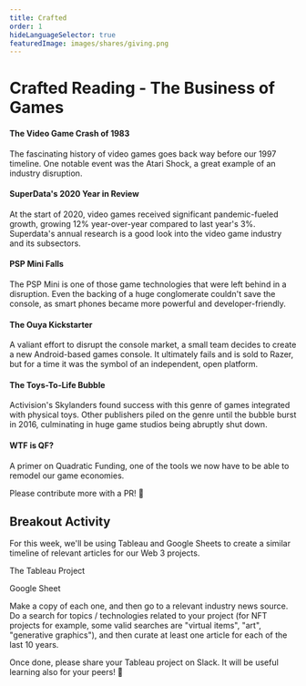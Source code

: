```yaml
---
title: Crafted
order: 1
hideLanguageSelector: true
featuredImage: images/shares/giving.png
---
```


# Crafted Reading - The Business of Games

<List>

<Link to="https://en.wikipedia.org/wiki/Video_game_crash_of_1983">

#### The Video Game Crash of 1983

The fascinating history of video games goes back way before our 1997 timeline. One notable event was the Atari Shock, a great example of an industry disruption.

</Link>

<Link to="https://www.superdataresearch.com/blog/2020-year-in-review">

#### SuperData's 2020 Year in Review

At the start of 2020, video games received significant pandemic-fueled growth, growing 12% year-over-year compared to last year's 3%. Superdata's annual research is a good look into the video game industry and its subsectors.

</Link>

<Link to="https://www.macworld.com/article/1142857/pspgo.html">

#### PSP Mini Falls

The PSP Mini is one of those game technologies that were left behind in a disruption. Even the backing of a huge conglomerate couldn't save the console, as smart phones became more powerful and developer-friendly. 

</Link>

<Link to="https://www.kickstarter.com/projects/ouya/ouya-a-new-kind-of-video-game-console">

#### The Ouya Kickstarter

A valiant effort to disrupt the console market, a small team decides to create a new Android-based games console. It ultimately fails and <Link to="https://techcrunch.com/2019/05/22/seven-years-later-the-ouya-is-dead-for-real/">is sold to Razer</Link>, but for a time it was the symbol of an independent, open platform.

</Link>

<Link to="https://www.gamesindustry.biz/articles/2016-05-11-the-death-of-toys-to-life">

#### The Toys-To-Life Bubble

Activision's Skylanders found success with this genre of games integrated with physical toys. Other publishers piled on the genre until the bubble burst in 2016, culminating in huge game studios being abruptly shut down.

</Link>

<Link to="https://wtfisqf.com/">

#### WTF is QF?

A primer on Quadratic Funding, one of the tools we now have to be able to remodel our game economies.

</Link>

</List>

Please contribute more with a PR! 📝

## Breakout Activity

For this week, we'll be using Tableau and Google Sheets to create a similar timeline of relevant articles for our Web 3 projects.

<List>

<Link to="https://public.tableau.com/profile/paul.gadi#!/vizhome/GameIndustryTimeline/GameIndustryTimelinebasedonselectGamasutraArticles">

The Tableau Project

</Link>

<Link to="https://docs.google.com/spreadsheets/d/1NwNkNDqk31cKXO5e5vm3xWs4ieUU-sgot_7hu6f4pmg/edit#gid=0">

Google Sheet

</Link>

</List>

Make a copy of each one, and then go to a relevant industry news source. Do a search for topics / technologies related to your project (for NFT projects for example, some valid searches are "virtual items", "art", "generative graphics"), and then curate at least one article for each of the last 10 years.

Once done, please share your Tableau project on Slack. It will be useful learning also for your peers! 🙌